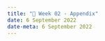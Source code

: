 ---
title: "🔖 Week 02 - Appendix"
date: 6 September 2022
date-meta: 6 September 2022
---

<mark class="todo"></mark>